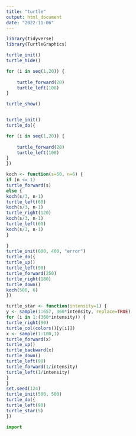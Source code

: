 ```yaml
---
title: "turtle"
output: html_document
date: "2022-11-06"
---
```


```r
library(tidyverse)
library(TurtleGraphics)

turtle_init()
turtle_hide()

for (i in seq(1,20)) {
    
    turtle_forward(20)
    turtle_left(108)
}

turtle_show()



```
```r
turtle_init()
turtle_do({

for (i in seq(1,20)) {
    
    turtle_forward(20)
    turtle_left(108)
}
})

```

```r
koch <- function(s=50, n=6) {
if (n <= 1)
turtle_forward(s)
else {
koch(s/3, n-1)
turtle_left(60)
koch(s/3, n-1)
turtle_right(120)
koch(s/3, n-1)
turtle_left(60)
koch(s/3, n-1)
}
    
}
turtle_init(600, 400, "error")
turtle_do({
turtle_up()
turtle_left(90)
turtle_forward(250)
turtle_right(180)
turtle_down()
koch(500, 6)
})
```
```r
turtle_star <- function(intensity=1) {
y <- sample(1:657, 360*intensity, replace=TRUE)
for (i in 1:(360*intensity)) {
turtle_right(90)
turtle_col(colors()[y[i]])
x <- sample(1:100,1)
turtle_forward(x)
turtle_up()
turtle_backward(x)
turtle_down()
turtle_left(90)
turtle_forward(1/intensity)
turtle_left(1/intensity)
}
}
set.seed(124)
turtle_init(500, 500)
turtle_do({
turtle_left(90)
turtle_star(5)
})
```


```python
import
```

